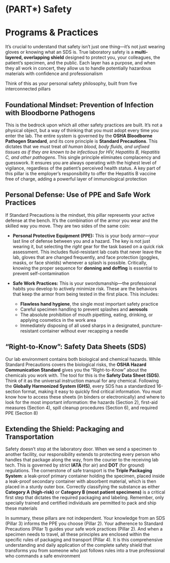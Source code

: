 # (PART\*) Safety {-}

# Programs & Practices {-}

It's crucial to understand that safety isn't just one thing—it's not just wearing gloves or knowing what an SDS is. True laboratory safety is a **multi-layered, overlapping shield** designed to protect you, your colleagues, the patient's specimen, and the public. Each layer has a purpose, and when they all work in concert, they allow us to handle potentially hazardous materials with confidence and professionalism

Think of this as your personal safety philosophy, built from five interconnected pillars

## **Foundational Mindset: Prevention of Infection with Bloodborne Pathogens** {-}

This is the bedrock upon which all other safety practices are built. It's not a physical object, but a way of thinking that you must adopt every time you enter the lab. The entire system is governed by the **OSHA Bloodborne Pathogen Standard**, and its core principle is **Standard Precautions**. This dictates that we must treat *all human blood, body fluids, and unfixed tissues as if they are known to be infectious for HIV, Hepatitis B, Hepatitis C, and other pathogens*. This single principle eliminates complacency and guesswork. It ensures you are always operating with the highest level of vigilance, regardless of the patient's perceived health status. A key part of this pillar is the employer's responsibility to offer the Hepatitis B vaccine free of charge, adding a powerful layer of immunological protection

## **Personal Defense: Use of PPE and Safe Work Practices** {-}

If Standard Precautions is the mindset, this pillar represents your active defense at the bench. It’s the combination of the armor you wear and the skilled way you move. They are two sides of the same coin:

*   **Personal Protective Equipment (PPE):** This is your body armor—your last line of defense between you and a hazard. The key is not just wearing it, but selecting the *right* gear for the task based on a quick risk assessment. This includes fluid-resistant lab coats that never leave the lab, gloves that are changed frequently, and face protection (goggles, masks, or face shields) whenever a splash is possible. Critically, knowing the proper sequence for **donning and doffing** is essential to prevent self-contamination

*   **Safe Work Practices:** This is your swordsmanship—the professional habits you develop to actively minimize risk. These are the behaviors that keep the armor from being tested in the first place. This includes:
    *   **Flawless hand hygiene**, the single most important safety practice
    *   Careful specimen handling to prevent splashes and **aerosols**
    *   The absolute prohibition of mouth pipetting, eating, drinking, or applying cosmetics in the work area
    *   Immediately disposing of all used sharps in a designated, puncture-resistant container without ever recapping a needle

## **"Right-to-Know": Safety Data Sheets (SDS)** {-}

Our lab environment contains both biological and chemical hazards. While Standard Precautions covers the biological risks, the **OSHA Hazard Communication Standard** gives you the "Right-to-Know" about the chemicals you work with. The tool for this is the **Safety Data Sheet (SDS)**. Think of it as the universal instruction manual for any chemical. Following the **Globally Harmonized System (GHS)**, every SDS has a standardized 16-section format, making it easy to quickly find critical information. You must know how to access these sheets (in binders or electronically) and where to look for the most important information: the hazards (Section 2), first-aid measures (Section 4), spill cleanup procedures (Section 6), and required PPE (Section 8)

## **Extending the Shield: Packaging and Transportation** {-}

Safety doesn't stop at the laboratory door. When we send a specimen to another facility, our responsibility extends to protecting every person who handles that package along the way, from the courier to the receiving lab tech. This is governed by strict **IATA** (for air) and **DOT** (for ground) regulations. The cornerstone of safe transport is the **Triple Packaging System**: a leak-proof primary container holding the specimen, placed inside a leak-proof secondary container with absorbent material, which is then placed in a sturdy outer box. Correctly classifying the substance as either **Category A (high-risk)** or **Category B (most patient specimens)** is a critical first step that dictates the required packaging and labeling. Remember, only specially trained and certified individuals are permitted to pack and ship these materials

In summary, these pillars are not independent. Your knowledge from an SDS (Pillar 3) informs the PPE you choose (Pillar 2). Your adherence to Standard Precautions (Pillar 1) guides your safe work practices (Pillar 2). And when a specimen needs to travel, all these principles are enclosed within the specific rules of packaging and transport (Pillar 4). It is this comprehensive understanding and daily application of the complete safety shield that transforms you from someone who just follows rules into a true professional who commands a safe environment
